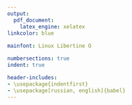 ```yaml
---
output:
  pdf_document:
    latex_engine: xelatex
linkcolor: blue
 
mainfont: Linux Libertine O

numbersections: true
indent: true

header-includes:
- \usepackage{indentfirst}
- \usepackage[russian, english]{babel}
---
```

\input{./files/title.tex}

\tableofcontents
\clearpage
